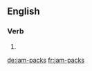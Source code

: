 {{also|jampacks}}
==English==

===Verb===
{{head|en|verb form}}

# {{en-third-person singular of|jam-pack}}

[[de:jam-packs]]
[[fr:jam-packs]]